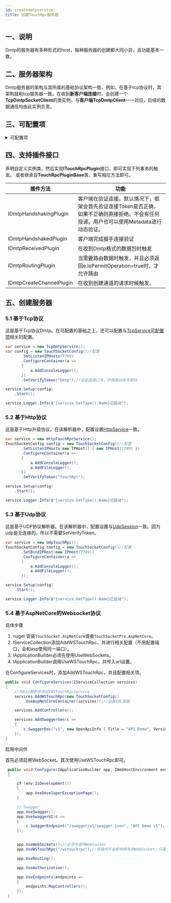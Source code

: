 ```yaml
---
id: createdmtpservice
title: 创建TouchRpc服务器
---
```



## 一、说明

Dmtp的服务器有多种形式的host，每种服务器的创建都大同小异，且功能基本一致。


## 二、服务器架构

Dmtp服务器的架构与其所属的基础协议架构一致，例如，在基于tcp协议时，其架构就和tcp服务器一致。在收到**新客户端连接**时，会创建一个**TcpDmtpSocketClient**的类实例，与**客户端TcpDmtpClient**一一对应，后续的数据通信均由此实例负责。


## 三、可配置项

<details>
<summary>可配置项</summary>
<div>

#### SetVerifyTimeout
设置验证超时时间，默认3000ms。（仅TcpTouchRpc可用） 。

#### SetVerifyToken
设置验证口令。 
</div>
</details>

## 四、支持插件接口

声明自定义实例类，然后实现**ITouchRpcPlugin**接口，即可实现下列事务的触发。
或者继承自**TouchRpcPluginBase**类，重写相应方法即可。

|  插件方法 | 功能 |
| --- | --- |
| IDmtpHandshakingPlugin | 客户端在验证连接。默认情况下，框架会首先验证连接Token是否正确，如果不正确则直接拒绝。不会有任何投递。用户也可以使用Metadata进行动态验证。 |
| IDmtpHandshakedPlugin | 客户端完成握手连接验证 |
| IDmtpReceivedPlugin | 在收到Dmtp格式的数据包时触发 |
| IDmtpRoutingPlugin | 当需要路由数据时触发，并且必须返回e.IsPermitOperation=true时，才允许路由 |
| IDmtpCreateChannelPlugin | 在收到创建通道的请求时候触发。 |


## 五、创建服务器


### 5.1 基于Tcp协议

这是基于Tcp协议Dmtp。在可配置的基础之上，还可以配置与[TcpService可配置项](./createtcpservice.mdx#可配置项)相关的配置。

```csharp
var service = new TcpDmtpService();
var config = new TouchSocketConfig()//配置
       .SetListenIPHosts(7789)
       .ConfigureContainer(a =>
       {
           a.AddConsoleLogger();
       })
       .SetVerifyToken("Dmtp");//设定连接口令，作用类似账号密码

service.Setup(config)
    .Start();

service.Logger.Info($"{service.GetType().Name}已启动");
```

### 5.2 基于Http协议

这是基于Http升级协议。在该解析器中，配置设置[HttpService](./createhttpservice.mdx)一致。

```csharp
var service = new HttpTouchRpcService();
TouchSocketConfig config = new TouchSocketConfig()//配置
       .SetListenIPHosts(new IPHost[] { new IPHost(7789) })
       .ConfigureContainer(a =>
       {
           a.AddConsoleLogger();
           a.AddFileLogger();
       })
       .SetVerifyToken("TouchRpc");

service.Setup(config)
    .Start();

service.Logger.Info($"{service.GetType().Name}已启动");
```

### 5.3 基于Udp协议

这是基于UDP协议解析器。在该解析器中，配置设置与[UdpSession](./createudpsession.mdx)一致。因为udp是无连接的，所以不需要SetVerifyToken。

```csharp
var service = new UdpTouchRpc();
TouchSocketConfig config = new TouchSocketConfig()//配置
       .SetBindIPHost(new IPHost(7789))
       .ConfigureContainer(a =>
       {
           a.AddConsoleLogger();
           a.AddFileLogger();
       });

service.Setup(config)
    .Start();

service.Logger.Info($"{service.GetType().Name}已启动");
```

### 5.4 基于AspNetCore的Websocket协议

具体步骤

1. nuget 安装`TouchSocket.AspNetCore`或者`TouchSocketPro.AspNetCore`。
2. IServiceCollection添加AddWSTouchRpc，并进行相关配置（不用配置端口，会和asp使用同一端口）。
3. IApplicationBuilder必须先使用UseWebSockets。
4. IApplicationBuilder调用UseWSTouchRpc，并传入url设置。

在ConfigureServices时，添加AddWSTouchRpc，并且配置相关项。

```csharp
public void ConfigureServices(IServiceCollection services)
{
    //向Asp服务中添加IWSTouchRpcService
    services.AddWSTouchRpc(new TouchSocketConfig()
        .UseAspNetCoreContainer(services));//设置IOC容器

    services.AddControllers();

    services.AddSwaggerGen(c =>
    {
        c.SwaggerDoc("v1", new OpenApiInfo { Title = "API Demo", Version = "v1" });
    });
}
```

启用中间件

首先必须启用WebSocket。其次使用UseWSTouchRpc即可。

```csharp
 public void Configure(IApplicationBuilder app, IWebHostEnvironment env)
 {

     if (env.IsDevelopment())
     {
         app.UseDeveloperExceptionPage();
     }

     // Swagger
     app.UseSwagger();
     app.UseSwaggerUI(c =>
     {
         c.SwaggerEndpoint("/swagger/v1/swagger.json", "API Demo v1");
     });


     app.UseWebSockets();//必须先使用WebSocket
     app.UseWSTouchRpc("/wstouchrpc");//该操作不会影响原有的WebSocket，只要url不同即可。

     app.UseRouting();

     app.UseAuthorization();

     app.UseEndpoints(endpoints =>
     {
         endpoints.MapControllers();
     });
 }
```